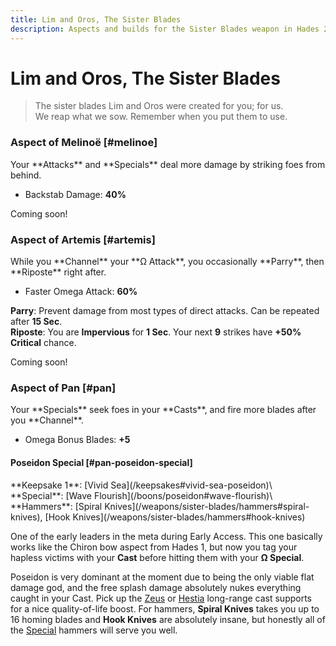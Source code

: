 ```yaml
---
title: Lim and Oros, The Sister Blades
description: Aspects and builds for the Sister Blades weapon in Hades 2.
---
```



# Lim and Oros, The Sister Blades

> The sister blades Lim and Oros were created for you; for us.\
> We reap what we sow. Remember when you put them to use.

### <TextHighlight type="legendary">Aspect of Melinoë</TextHighlight> [#melinoe]

<Boon>
Your **Attacks** and **Specials** deal more damage by striking foes from behind.

- Backstab Damage: **40%**

</Boon>

Coming soon!

### <TextHighlight type="legendary">Aspect of Artemis</TextHighlight> [#artemis]

<Boon>
While you **Channel** your **Ω Attack**, you occasionally **Parry**, then **Riposte** right after.

- Faster Omega Attack: **60%**

**Parry**: Prevent damage from most types of direct attacks. Can be repeated
after **15 Sec**.\
**Riposte**: You are **Impervious** for **1 Sec**. Your next **9** strikes have **+50%
Critical** chance.

</Boon>

Coming soon!

### <TextHighlight type="legendary">Aspect of Pan</TextHighlight> [#pan]

<Boon>
Your **Specials** seek foes in your **Casts**, and fire more blades after you **Channel**.

- Omega Bonus Blades: **+5**

</Boon>

#### Poseidon Special [#pan-poseidon-special]

<Boon>
  **Keepsake 1**: [Vivid Sea](/keepsakes#vivid-sea-poseidon)\ **Special**: [Wave
  Flourish](/boons/poseidon#wave-flourish)\ **Hammers**: [Spiral
  Knives](/weapons/sister-blades/hammers#spiral-knives), [Hook
  Knives](/weapons/sister-blades/hammers#hook-knives)
</Boon>

One of the early leaders in the meta during Early Access. This one basically
works like the Chiron bow aspect from Hades 1, but now you tag your hapless
victims with your **Cast** before hitting them with your **Ω Special**.

Poseidon is very dominant at the moment due to being the only viable flat damage
god, and the free splash damage absolutely nukes everything caught in your Cast.
Pick up the [Zeus](/boons/zeus#lightning-lance) or
[Hestia](/boons/hestia#glowing-coal) long-range cast supports for a nice
quality-of-life boost. For hammers, **Spiral Knives** takes you up to 16 homing
blades and **Hook Knives** are absolutely insane, but honestly all of the
[Special](/weapons/sister-blades/hammers#special) hammers will serve you well.
